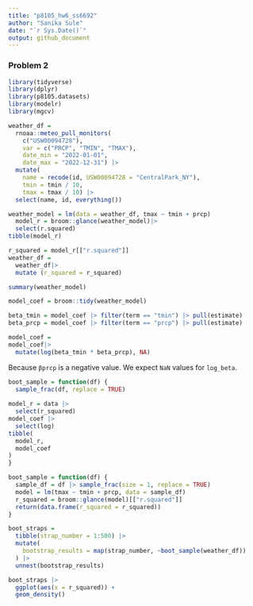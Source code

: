 ```yaml
---
title: "p8105_hw6_ss6692"
author: "Sanika Sule"
date: "`r Sys.Date()`"
output: github_document
---
```

### Problem 2

```r
library(tidyverse)
library(dplyr)
library(p8105.datasets)
library(modelr)
library(mgcv)
```

```r
weather_df = 
  rnoaa::meteo_pull_monitors(
    c("USW00094728"),
    var = c("PRCP", "TMIN", "TMAX"), 
    date_min = "2022-01-01",
    date_max = "2022-12-31") |>
  mutate(
    name = recode(id, USW00094728 = "CentralPark_NY"),
    tmin = tmin / 10,
    tmax = tmax / 10) |>
  select(name, id, everything())
```

```r
weather_model = lm(data = weather_df, tmax ~ tmin + prcp) 
  model_r = broom::glance(weather_model)|>
  select(r.squared)
tibble(model_r)

r_squared = model_r[["r.squared"]]
weather_df = 
  weather_df|> 
  mutate (r_squared = r_squared)

summary(weather_model)
```

```r
model_coef = broom::tidy(weather_model)

beta_tmin = model_coef |> filter(term == "tmin") |> pull(estimate)
beta_prcp = model_coef |> filter(term == "prcp") |> pull(estimate)

model_coef =
model_coef|>
  mutate(log(beta_tmin * beta_prcp), NA)

```

Because `βprcp` is a negative value. We expect `NaN` values for `log_beta`.

```r
boot_sample = function(df) {
  sample_frac(df, replace = TRUE)
  
model_r = data |>
  select(r_squared)
model_coef |>
  select(log)
tibble(
  model_r,
  model_coef
)
}
```

```r
boot_sample = function(df) {
  sample_df = df |> sample_frac(size = 1, replace = TRUE)
  model = lm(tmax ~ tmin + prcp, data = sample_df)
  r_squared = broom::glance(model)[["r.squared"]]
  return(data.frame(r_squared = r_squared))
}

boot_straps = 
  tibble(strap_number = 1:500) |> 
  mutate(
    bootstrap_results = map(strap_number, ~boot_sample(weather_df))
  ) |> 
  unnest(bootstrap_results)

```

```r
boot_straps |> 
  ggplot(aes(x = r_squared)) + 
  geom_density()
```

